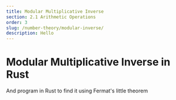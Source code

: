 ```yaml
---
title: Modular Multiplicative Inverse
section: 2.1 Arithmetic Operations
order: 3
slug: /number-theory/modular-inverse/
description: Hello
---
```


# Modular Multiplicative Inverse in Rust
And program in Rust to find it using Fermat's little theorem


